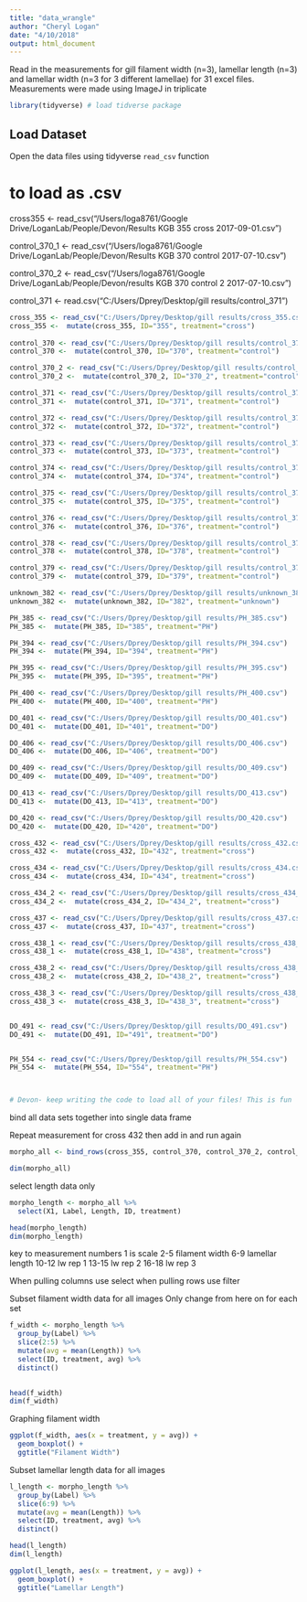 ```yaml
---
title: "data_wrangle"
author: "Cheryl Logan"
date: "4/10/2018"
output: html_document
---
```


Read in the measurements for gill filament width (n=3), lamellar length (n=3) and lamellar width (n=3 for 3 different lamellae) for 31 excel files. Measurements were made using ImageJ in triplicate

```r
library(tidyverse) # load tidverse package
```

## Load Dataset
Open the data files using tidyverse `read_csv` function

# to load as .csv
cross355 <- read_csv("/Users/loga8761/Google Drive/LoganLab/People/Devon/Results KGB 355 cross 2017-09-01.csv")

control_370_1 <- read_csv("/Users/loga8761/Google Drive/LoganLab/People/Devon/Results KGB 370 control 2017-07-10.csv")

control_370_2 <- read_csv("/Users/loga8761/Google Drive/LoganLab/People/Devon/results KGB 370 control 2 2017-07-10.csv")

control_371 <- read.csv("C:/Users/Dprey/Desktop/gill results/control_371")
```r


cross_355 <- read_csv("C:/Users/Dprey/Desktop/gill results/cross_355.csv")
cross_355 <-  mutate(cross_355, ID="355", treatment="cross")
  
control_370 <- read_csv("C:/Users/Dprey/Desktop/gill results/control_370.csv")
control_370 <-  mutate(control_370, ID="370", treatment="control")

control_370_2 <- read_csv("C:/Users/Dprey/Desktop/gill results/control_370_2.csv")
control_370_2 <-  mutate(control_370_2, ID="370_2", treatment="control")

control_371 <- read_csv("C:/Users/Dprey/Desktop/gill results/control_371.csv")
control_371 <-  mutate(control_371, ID="371", treatment="control")

control_372 <- read_csv("C:/Users/Dprey/Desktop/gill results/control_372.csv")
control_372 <-  mutate(control_372, ID="372", treatment="control")

control_373 <- read_csv("C:/Users/Dprey/Desktop/gill results/control_373.csv")
control_373 <-  mutate(control_373, ID="373", treatment="control")

control_374 <- read_csv("C:/Users/Dprey/Desktop/gill results/control_374.csv")
control_374 <-  mutate(control_374, ID="374", treatment="control")

control_375 <- read_csv("C:/Users/Dprey/Desktop/gill results/control_375.csv")
control_375 <-  mutate(control_375, ID="375", treatment="control")

control_376 <- read_csv("C:/Users/Dprey/Desktop/gill results/control_376.csv")
control_376 <-  mutate(control_376, ID="376", treatment="control")

control_378 <- read_csv("C:/Users/Dprey/Desktop/gill results/control_378.csv")
control_378 <-  mutate(control_378, ID="378", treatment="control")

control_379 <- read_csv("C:/Users/Dprey/Desktop/gill results/control_379.csv")
control_379 <-  mutate(control_379, ID="379", treatment="control")

unknown_382 <- read_csv("C:/Users/Dprey/Desktop/gill results/unknown_382.csv")
unknown_382 <-  mutate(unknown_382, ID="382", treatment="unknown")

PH_385 <- read_csv("C:/Users/Dprey/Desktop/gill results/PH_385.csv")
PH_385 <-  mutate(PH_385, ID="385", treatment="PH")

PH_394 <- read_csv("C:/Users/Dprey/Desktop/gill results/PH_394.csv")
PH_394 <-  mutate(PH_394, ID="394", treatment="PH")

PH_395 <- read_csv("C:/Users/Dprey/Desktop/gill results/PH_395.csv")
PH_395 <-  mutate(PH_395, ID="395", treatment="PH")

PH_400 <- read_csv("C:/Users/Dprey/Desktop/gill results/PH_400.csv")
PH_400 <-  mutate(PH_400, ID="400", treatment="PH")

DO_401 <- read_csv("C:/Users/Dprey/Desktop/gill results/DO_401.csv")
DO_401 <-  mutate(DO_401, ID="401", treatment="DO")

DO_406 <- read_csv("C:/Users/Dprey/Desktop/gill results/DO_406.csv")
DO_406 <-  mutate(DO_406, ID="406", treatment="DO")

DO_409 <- read_csv("C:/Users/Dprey/Desktop/gill results/DO_409.csv")
DO_409 <-  mutate(DO_409, ID="409", treatment="DO")

DO_413 <- read_csv("C:/Users/Dprey/Desktop/gill results/DO_413.csv")
DO_413 <-  mutate(DO_413, ID="413", treatment="DO")

DO_420 <- read_csv("C:/Users/Dprey/Desktop/gill results/DO_420.csv")
DO_420 <-  mutate(DO_420, ID="420", treatment="DO")

cross_432 <- read_csv("C:/Users/Dprey/Desktop/gill results/cross_432.csv")
cross_432 <-  mutate(cross_432, ID="432", treatment="cross")

cross_434 <- read_csv("C:/Users/Dprey/Desktop/gill results/cross_434.csv")
cross_434 <-  mutate(cross_434, ID="434", treatment="cross")

cross_434_2 <- read_csv("C:/Users/Dprey/Desktop/gill results/cross_434_2.csv")
cross_434_2 <-  mutate(cross_434_2, ID="434_2", treatment="cross")

cross_437 <- read_csv("C:/Users/Dprey/Desktop/gill results/cross_437.csv")
cross_437 <-  mutate(cross_437, ID="437", treatment="cross")

cross_438_1 <- read_csv("C:/Users/Dprey/Desktop/gill results/cross_438_1.csv")
cross_438_1 <-  mutate(cross_438_1, ID="438", treatment="cross")

cross_438_2 <- read_csv("C:/Users/Dprey/Desktop/gill results/cross_438_2.csv")
cross_438_2 <-  mutate(cross_438_2, ID="438_2", treatment="cross")

cross_438_3 <- read_csv("C:/Users/Dprey/Desktop/gill results/cross_438_3.csv")
cross_438_3 <-  mutate(cross_438_3, ID="438_3", treatment="cross")


DO_491 <- read_csv("C:/Users/Dprey/Desktop/gill results/DO_491.csv")
DO_491 <-  mutate(DO_491, ID="491", treatment="DO")


PH_554 <- read_csv("C:/Users/Dprey/Desktop/gill results/PH_554.csv")
PH_554 <-  mutate(PH_554, ID="554", treatment="PH")



# Devon- keep writing the code to load all of your files! This is fun
```
bind all data sets together into single data frame

Repeat measurement for cross 432 then add in and run again

```r
morpho_all <- bind_rows(cross_355, control_370, control_370_2, control_371,control_372, control_373, control_374, control_375, control_376, control_378, control_379, unknown_382, PH_385, PH_394, PH_395, PH_400, DO_401, DO_406, DO_409, DO_413, DO_420, cross_434, cross_434_2, cross_437, cross_438_1, cross_438_2, cross_438_3, DO_491, PH_554 )

dim(morpho_all)
```
select length data only 
```r
morpho_length <- morpho_all %>%
  select(X1, Label, Length, ID, treatment)

head(morpho_length)
dim(morpho_length)

```
key to measurement numbers
1 is scale 2-5 filament width 6-9 lamellar length 10-12 lw rep 1 13-15 lw rep 2 16-18 lw rep 3

When pulling columns use select when pulling rows use filter

Subset filament width data for all images 
Only change from here on for each set
```r
f_width <- morpho_length %>%
  group_by(Label) %>%
  slice(2:5) %>%
  mutate(avg = mean(Length)) %>%
  select(ID, treatment, avg) %>%
  distinct()
  

head(f_width)
dim(f_width)
```
Graphing filament width

```r
ggplot(f_width, aes(x = treatment, y = avg)) + 
  geom_boxplot() +
  ggtitle("Filament Width")
```


Subset lamellar length data for all images 
```r
l_length <- morpho_length %>%
  group_by(Label) %>%
  slice(6:9) %>%
  mutate(avg = mean(Length)) %>%
  select(ID, treatment, avg) %>%
  distinct()

head(l_length)
dim(l_length)
```
```r
ggplot(l_length, aes(x = treatment, y = avg)) + 
  geom_boxplot() +
  ggtitle("Lamellar Length")
```




